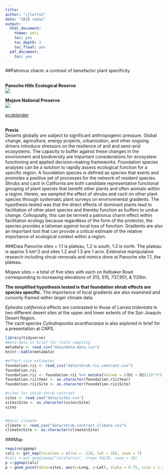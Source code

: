 ```yaml
---
title:
author: "cjlortie"
date: "2018 redux"
output:
  html_document:
    theme: yeti
    toc: yes
    toc_depth: 3
    toc_float: yes
  pdf_document:
    toc: yes
---
```

##Patronus charm: a contrast of benefactor plant specificity

<br>
**Panoche Hills Ecological Reserve**  
![](./Panoche.JPG)  

**Mojave National Preserve**  
![](./MNP.JPG)  


[ecoblender](http://ecoblender.org)  
<br>

**Precis**    
Deserts globally are subject to significant anthropogenic pressure. Global change, agriculture, energy projects, urbanization, and other ongoing drivers introduce stressors on the resilience of arid and semi-arid ecosystems. The capacity to buffer against these changes in the environment and biodiversity are important considerations for ecosystem functioning and applied decision-making frameworks. Foundation species analyses can be a solution to rapidly assess ecological function for a specific region. A foundation species is defined as species that exerts and promotes a positive set of processes for the network of resident species. Shrubs and cacti in California are both candidate representative functional grouping of plant species that benefit other plants and often animals within a region. Herein, we sampled the effect of shrubs and cacti on other plant species through systematic plant surveys on environmental gradients. The hypothesis tested was that the direct effects of dominant plants lead to facilitation of other plant species and thereby function as buffers to undue change. Colloquially, this can be termed a patronus charm effect within facilitation ecology because regardless of the form of the protector, the species provides a talisman against local loss of function. Gradients are also an important tool that can provide a critical estimate of the relative importance of ecological context within a region.

###Data
Panoche sites = 1.1 is plateau, 1.2 is south, 1.3 is north. The plateau is approx 5 km^2 and sites 1.2 and 1.3 are 1 acre. Extensive manipulative research including shrub removals and mimics done at Panoche site 1.1, the plateau.  

Mojave sites = a total of five sites with each on Kelbaker Road corresponding to increasing elevations of 313, 515, 737,951, & 1128m. 

**The simplified hypothesis tested is that foundation shrub effects are species specific.**  The importance of local gradients are also examined and cursorily framed within larger climate data.

*Ephedra californica* effects are contrasted to those of *Larrea tridentata* in two different desert sites at the upper and lower extents of the San Joaquin Desert Region.  
The cacti species *Cylindropuntia acanthocarpa* is also explored in brief for a presentation at CNPS.

```r
library(tidyverse)
#meta-data in brief for field sampling
metadata <- read_csv("data/meta-data.csv")
knitr::kable(metadata)

#effect-size estimates
foundation.rii <- read_csv("data/shrub.rii.contrast.csv")
foundation.rii
foundation.rii <- foundation.rii %>% mutate(Volume = ((D1 + D2)/2)^3*3.14*(1/3))
foundation.rii$Year <- as.character(foundation.rii$Year)
foundation.rii$Site <- as.character(foundation.rii$Site)

#sites for shrub-shrub contrast
sites <- read_csv("data/sites.csv")
sites$Site <- as.character(sites$Site)
sites


#basic climate
climate <- read_csv("data/shrub.contrast.climate.csv")
climate$Site <- as.character(climate$Site)

```

###Map
```r
require(ggmap)
cali <- get_map(location = c(lon = -118, lat = 35), zoom = 7)
#cali <-get_googlemap("california", crop= FALSE, zoom = 10)
p <-ggmap(cali)
p + geom_point(data=sites, aes(x=Long, y=Lat), alpha = 0.75, size = 1.5) + labs(x ="longitude", y = "latitude")

```